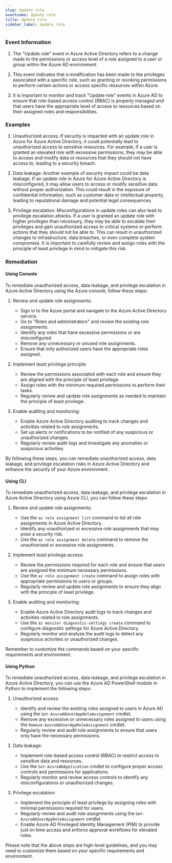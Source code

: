 ```yaml
--- 
slug: Update role
eventname: Update role
title: Update role
sidebar_label: Update role
---
```

                       
### Event Information

1. The "Update role" event in Azure Active Directory refers to a change made to the permissions or access level of a role assigned to a user or group within the Azure AD environment.

2. This event indicates that a modification has been made to the privileges associated with a specific role, such as granting or revoking permissions to perform certain actions or access specific resources within Azure.

3. It is important to monitor and track "Update role" events in Azure AD to ensure that role-based access control (RBAC) is properly managed and that users have the appropriate level of access to resources based on their assigned roles and responsibilities.


### Examples

1. Unauthorized access: If security is impacted with an update role in Azure for Azure Active Directory, it could potentially lead to unauthorized access to sensitive resources. For example, if a user is granted an elevated role with excessive permissions, they may be able to access and modify data or resources that they should not have access to, leading to a security breach.

2. Data leakage: Another example of security impact could be data leakage. If an update role in Azure for Azure Active Directory is misconfigured, it may allow users to access or modify sensitive data without proper authorization. This could result in the exposure of confidential information, such as customer data or intellectual property, leading to reputational damage and potential legal consequences.

3. Privilege escalation: Misconfigurations in update roles can also lead to privilege escalation attacks. If a user is granted an update role with higher privileges than necessary, they may be able to escalate their privileges and gain unauthorized access to critical systems or perform actions that they should not be able to. This can result in unauthorized changes to infrastructure, data breaches, or even complete system compromise. It is important to carefully review and assign roles with the principle of least privilege in mind to mitigate this risk.

### Remediation

#### Using Console

To remediate unauthorized access, data leakage, and privilege escalation in Azure Active Directory using the Azure console, follow these steps:

1. Review and update role assignments: 
   - Sign in to the Azure portal and navigate to the Azure Active Directory service.
   - Go to "Roles and administrators" and review the existing role assignments.
   - Identify any roles that have excessive permissions or are misconfigured.
   - Remove any unnecessary or unused role assignments.
   - Ensure that only authorized users have the appropriate roles assigned.

2. Implement least privilege principle:
   - Review the permissions associated with each role and ensure they are aligned with the principle of least privilege.
   - Assign roles with the minimum required permissions to perform their tasks.
   - Regularly review and update role assignments as needed to maintain the principle of least privilege.

3. Enable auditing and monitoring:
   - Enable Azure Active Directory auditing to track changes and activities related to role assignments.
   - Set up alerts or notifications to be notified of any suspicious or unauthorized changes.
   - Regularly review audit logs and investigate any anomalies or suspicious activities.

By following these steps, you can remediate unauthorized access, data leakage, and privilege escalation risks in Azure Active Directory and enhance the security of your Azure environment.

#### Using CLI

To remediate unauthorized access, data leakage, and privilege escalation in Azure Active Directory using Azure CLI, you can follow these steps:

1. Review and update role assignments: 
   - Use the `az role assignment list` command to list all role assignments in Azure Active Directory.
   - Identify any unauthorized or excessive role assignments that may pose a security risk.
   - Use the `az role assignment delete` command to remove the unauthorized or excessive role assignments.

2. Implement least privilege access:
   - Review the permissions required for each role and ensure that users are assigned the minimum necessary permissions.
   - Use the `az role assignment create` command to assign roles with appropriate permissions to users or groups.
   - Regularly review and update role assignments to ensure they align with the principle of least privilege.

3. Enable auditing and monitoring:
   - Enable Azure Active Directory audit logs to track changes and activities related to role assignments.
   - Use the `az monitor diagnostic-settings create` command to configure diagnostic settings for Azure Active Directory.
   - Regularly monitor and analyze the audit logs to detect any suspicious activities or unauthorized changes.

Remember to customize the commands based on your specific requirements and environment.

#### Using Python

To remediate unauthorized access, data leakage, and privilege escalation in Azure Active Directory, you can use the Azure AD PowerShell module in Python to implement the following steps:

1. Unauthorized access:
   - Identify and review the existing roles assigned to users in Azure AD using the `Get-AzureADUserAppRoleAssignment` cmdlet.
   - Remove any excessive or unnecessary roles assigned to users using the `Remove-AzureADUserAppRoleAssignment` cmdlet.
   - Regularly review and audit role assignments to ensure that users only have the necessary permissions.

2. Data leakage:
   - Implement role-based access control (RBAC) to restrict access to sensitive data and resources.
   - Use the `Set-AzureADApplication` cmdlet to configure proper access controls and permissions for applications.
   - Regularly monitor and review access controls to identify any misconfigurations or unauthorized changes.

3. Privilege escalation:
   - Implement the principle of least privilege by assigning roles with minimal permissions required for users.
   - Regularly review and audit role assignments using the `Get-AzureADUserAppRoleAssignment` cmdlet.
   - Enable Azure AD Privileged Identity Management (PIM) to provide just-in-time access and enforce approval workflows for elevated roles.

Please note that the above steps are high-level guidelines, and you may need to customize them based on your specific requirements and environment.


 
